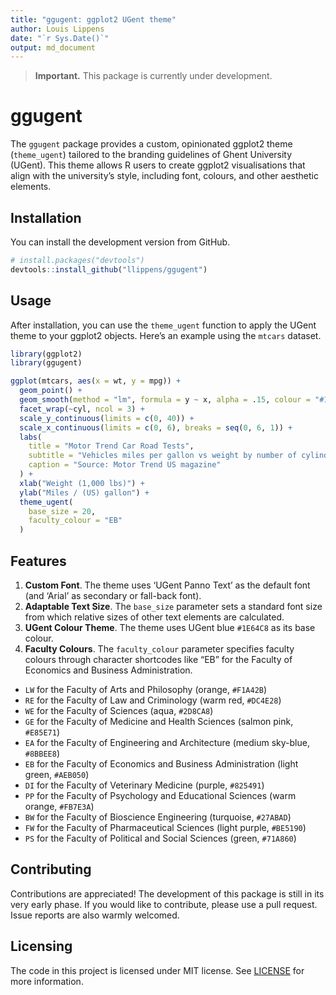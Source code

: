 ```yaml
---
title: "ggugent: ggplot2 UGent theme"
author: Louis Lippens
date: "`r Sys.Date()`"
output: md_document
---
```


> **Important.** This package is currently under development.

# ggugent

The `ggugent` package provides a custom, opinionated ggplot2 theme (`theme_ugent`) tailored to the branding guidelines of Ghent University (UGent). This theme allows R users to create ggplot2 visualisations that align with the university's style, including font, colours, and other aesthetic elements.

## Installation

You can install the development version from GitHub.

```r
# install.packages("devtools")
devtools::install_github("llippens/ggugent")
```

## Usage

After installation, you can use the `theme_ugent` function to apply the UGent theme to your ggplot2 objects. Here's an example using the `mtcars` dataset.

```r
library(ggplot2)
library(ggugent)

ggplot(mtcars, aes(x = wt, y = mpg)) +
  geom_point() +
  geom_smooth(method = "lm", formula = y ~ x, alpha = .15, colour = "#1E64C8") +
  facet_wrap(~cyl, ncol = 3) +
  scale_y_continuous(limits = c(0, 40)) +
  scale_x_continuous(limits = c(0, 6), breaks = seq(0, 6, 1)) +
  labs(
    title = "Motor Trend Car Road Tests",
    subtitle = "Vehicles miles per gallon vs weight by number of cylinders",
    caption = "Source: Motor Trend US magazine"
  ) +
  xlab("Weight (1,000 lbs)") +
  ylab("Miles / (US) gallon") +
  theme_ugent(
    base_size = 20,
    faculty_colour = "EB"
  )
```

## Features

1.  **Custom Font**. The theme uses 'UGent Panno Text' as the default font (and 'Arial' as secondary or fall-back font).
2.  **Adaptable Text Size**. The `base_size` parameter sets a standard font size from which relative sizes of other text elements are calculated.
3.  **UGent Colour Theme**. The theme uses UGent blue `#1E64C8` as its base colour.
4.  **Faculty Colours**. The `faculty_colour` parameter specifies faculty colours through character shortcodes like "EB" for the Faculty of Economics and Business Administration.

-   `LW` for the Faculty of Arts and Philosophy (orange, `#F1A42B`)
-   `RE` for the Faculty of Law and Criminology (warm red, `#DC4E28`)
-   `WE` for the Faculty of Sciences (aqua, `#2D8CA8`)
-   `GE` for the Faculty of Medicine and Health Sciences (salmon pink, `#E85E71`)
-   `EA` for the Faculty of Engineering and Architecture (medium sky-blue, `#8BBEE8`)
-   `EB` for the Faculty of Economics and Business Administration (light green, `#AEB050`)
-   `DI` for the Faculty of Veterinary Medicine (purple, `#825491`)
-   `PP` for the Faculty of Psychology and Educational Sciences (warm orange, `#FB7E3A`)
-   `BW` for the Faculty of Bioscience Engineering (turquoise, `#27ABAD`)
-   `FW` for the Faculty of Pharmaceutical Sciences (light purple, `#BE5190`)
-   `PS` for the Faculty of Political and Social Sciences (green, `#71A860`)

## Contributing

Contributions are appreciated! The development of this package is still in its very early phase. If you would like to contribute, please use a pull request. Issue reports are also warmly welcomed.

## Licensing

The code in this project is licensed under MIT license. See [LICENSE](LICENSE.md) for more information.
